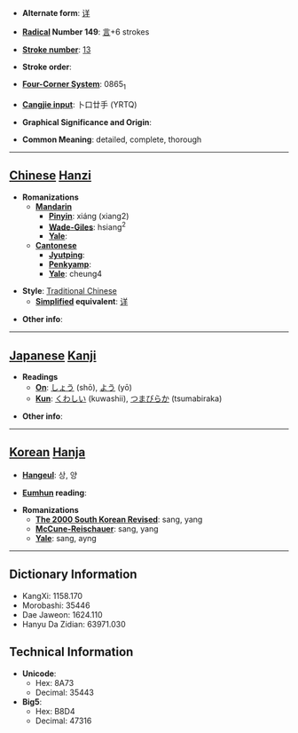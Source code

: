 * '''Alternate form''': [[详]]

* '''[[Wiktionary:Chinese radical index| Radical]] Number 149''': [[Wiktionary:Chinese radical index 言|言]]+6 strokes

* '''[[Wiktionary:Chinese total strokes index|Stroke number]]''': [[Wiktionary:Chinese total strokes index 13|13]]

* '''Stroke order''': 

* '''[[Wiktionary:Chinese four corner index|Four-Corner System]]''': 0865<sub>1</sub>

* '''[[Wiktionary:Chinese Cangjie index|Cangjie input]]''': 卜口廿手 (YRTQ)

* '''Graphical Significance and Origin''': 

* '''Common Meaning''': detailed, complete, thorough

----

== [[Chinese]] [[Hanzi]] ==

* '''Romanizations'''
** '''[[Mandarin]]'''
*** '''[[Pinyin]]''': xiáng (xiang2)
*** '''[[Wade-Giles]]''': hsiang<sup>2</sup>
*** '''[[Yale]]''': 
** '''[[Cantonese]]'''
*** '''[[Jyutping]]''':
*** '''[[Penkyamp]]''': 
*** '''[[Yale]]''': cheung4

* '''Style''': [[Traditional Chinese]] 
** '''[[Simplified Chinese|Simplified]] equivalent''': [[详]]

* '''Other info''': 

----

== [[Japanese]] [[Kanji]] ==

* '''Readings'''
** '''[[On]]''': [[しょう]] (shō), [[よう]] (yō)
** '''[[Kun]]''': [[くわしい]] (kuwashii), [[つまびらか]] (tsumabiraka)

* '''Other info''':  

----

== [[Korean]] [[Hanja]] ==

* '''[[Hangeul]]''': 상, 양

* '''[[Eumhun]] reading''': 

* '''Romanizations'''
** '''[[The 2000 South Korean Revised Romanization|The 2000 South Korean Revised]]''': sang, yang
** '''[[McCune-Reischauer]]''': sang, yang
** '''[[Yale]]''': sang, ayng

----

== Dictionary Information ==

* KangXi: 1158.170
* Morobashi: 35446
* Dae Jaweon: 1624.110
* Hanyu Da Zidian: 63971.030

== Technical Information ==

* '''Unicode''':
** Hex: 8A73
** Decimal: 35443
* '''Big5''':
** Hex: B8D4
** Decimal: 47316